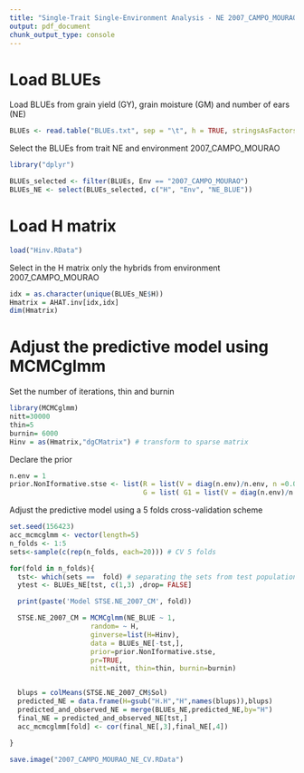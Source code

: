 ---
title: "Single-Trait Single-Environment Analysis - NE 2007_CAMPO_MOURAO"
output: pdf_document
chunk_output_type: console
---
# Load BLUEs


Load BLUEs from grain yield (GY), grain moisture (GM) and number of ears (NE)

```{r eval=FALSE, message=FALSE}
BLUEs <- read.table("BLUEs.txt", sep = "\t", h = TRUE, stringsAsFactors = F)
```

Select the BLUEs from trait NE and environment 2007_CAMPO_MOURAO

```{r eval=FALSE, message=FALSE}
library("dplyr")

BLUEs_selected <- filter(BLUEs, Env == "2007_CAMPO_MOURAO")
BLUEs_NE <- select(BLUEs_selected, c("H", "Env", "NE_BLUE"))
```


# Load H matrix

```{r eval=FALSE, message=FALSE}
load("Hinv.RData")
```

Select in the H matrix only the hybrids from environment 2007_CAMPO_MOURAO

```{r eval=FALSE, message=FALSE}
idx = as.character(unique(BLUEs_NE$H))
Hmatrix = AHAT.inv[idx,idx]
dim(Hmatrix) 
```


# Adjust the predictive model using MCMCglmm


Set the number of iterations, thin and burnin

```{r eval=FALSE, message=FALSE}
library(MCMCglmm)
nitt=30000
thin=5
burnin= 6000
Hinv = as(Hmatrix,"dgCMatrix") # transform to sparse matrix
```

Declare the prior

```{r eval=FALSE, message=FALSE}
n.env = 1
prior.NonIformative.stse <- list(R = list(V = diag(n.env)/n.env, n =0.002), 
                                 G = list( G1 = list(V = diag(n.env)/n.env, n = 0.002)))

```


Adjust the predictive model using a 5 folds cross-validation scheme 

```{r, eval=FALSE, message=FALSE}
set.seed(156423) 
acc_mcmcglmm <- vector(length=5)
n_folds <- 1:5
sets<-sample(c(rep(n_folds, each=20))) # CV 5 folds

for(fold in n_folds){
  tst<- which(sets ==  fold) # separating the sets from test population
  ytest <- BLUEs_NE[tst, c(1,3) ,drop= FALSE]

  print(paste('Model STSE.NE_2007_CM', fold))

  STSE.NE_2007_CM = MCMCglmm(NE_BLUE ~ 1,
                    random= ~ H,
                    ginverse=list(H=Hinv),
                    data = BLUEs_NE[-tst,], 
                    prior=prior.NonIformative.stse,
                    pr=TRUE,
                    nitt=nitt, thin=thin, burnin=burnin)


  blups = colMeans(STSE.NE_2007_CM$Sol)
  predicted_NE = data.frame(H=gsub("H.H","H",names(blups)),blups)
  predicted_and_observed_NE = merge(BLUEs_NE,predicted_NE,by="H")
  final_NE = predicted_and_observed_NE[tst,]
  acc_mcmcglmm[fold] <- cor(final_NE[,3],final_NE[,4])

}

save.image("2007_CAMPO_MOURAO_NE_CV.RData")
```



